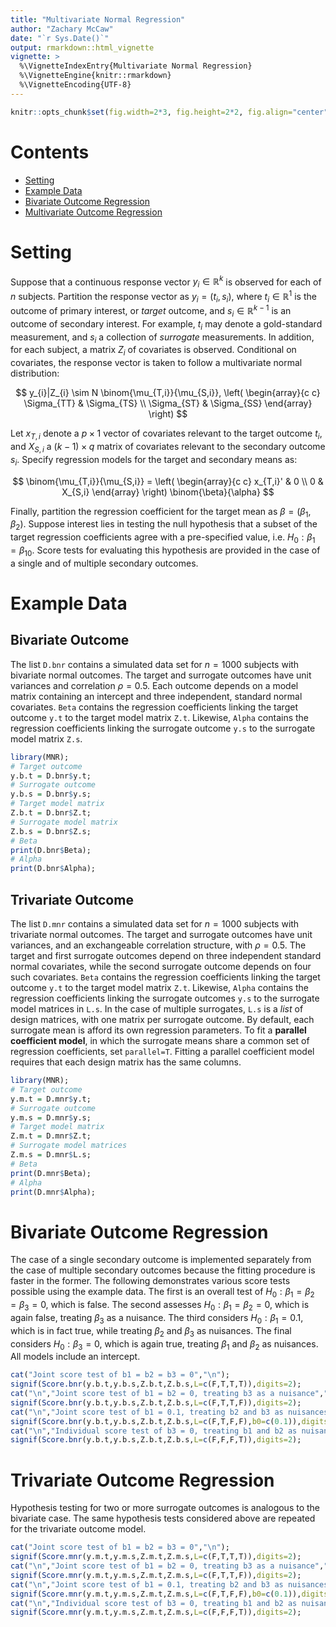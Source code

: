 ```yaml
---
title: "Multivariate Normal Regression"
author: "Zachary McCaw"
date: "`r Sys.Date()`"
output: rmarkdown::html_vignette
vignette: >
  %\VignetteIndexEntry{Multivariate Normal Regression}
  %\VignetteEngine{knitr::rmarkdown}
  %\VignetteEncoding{UTF-8}
---
```


```r
knitr::opts_chunk$set(fig.width=2*3, fig.height=2*2, fig.align="center", fig.path='Figs/',echo=T, warning=F, message=F, cache=T, results='hold');
```

# Contents

* [Setting](#setting)
* [Example Data](#example-data)
* [Bivariate Outcome Regression](#bivariate-outcome-regression)
* [Multivariate Outcome Regression](#multivariate-outcome-regression)

# Setting

Suppose that a continuous response vector $y_{i}\in\mathbb{R}^{k}$ is observed for each of $n$ subjects. Partition the response vector as $y_{i} = (t_{i},s_{i})$, where $t_{i}\in\mathbb{R}^{1}$ is the outcome of primary interest, or *target* outcome, and $s_{i}\in\mathbb{R}^{k-1}$ is an outcome of secondary interest. For example, $t_{i}$ may denote a gold-standard measurement, and $s_{i}$ a collection of *surrogate* measurements. In addition, for each subject, a matrix $Z_{i}$ of covariates is observed. Conditional on covariates, the response vector is taken to follow a multivariate normal distribution:

$$
y_{i}|Z_{i} \sim N \binom{\mu_{T,i}}{\mu_{S,i}}, \left(
\begin{array}{c c}
\Sigma_{TT} & \Sigma_{TS} \\
\Sigma_{ST} & \Sigma_{SS}
\end{array}
\right)
$$

Let $x_{T,i}$ denote a $p \times 1$ vector of covariates relevant to the target outcome $t_{i}$, and $X_{S,i}$ a $(k-1) \times q$ matrix of covariates relevant to the secondary outcome $s_{i}$. Specify regression models for the target and secondary means as:

$$
\binom{\mu_{T,i}}{\mu_{S,i}} = \left(
\begin{array}{c c}
x_{T,i}' & 0 \\
0 & X_{S,i}
\end{array}
\right)
\binom{\beta}{\alpha}
$$

Finally, partition the regression coefficient for the target mean as $\beta = (\beta_{1},\beta_{2})$. Suppose interest lies in testing the null hypothesis that a subset of the target regression coefficients agree with a pre-specified value, i.e. $H_{0}:\beta_{1} = \beta_{10}$. Score tests for evaluating this hypothesis are provided in the case of a single and of multiple secondary outcomes. 

# Example Data
## Bivariate Outcome
The list `D.bnr` contains a simulated data set for $n=1000$ subjects with bivariate normal outcomes. The target and surrogate outcomes have unit variances and correlation $\rho=0.5$. Each outcome depends on a model matrix containing an intercept and three independent, standard normal covariates. `Beta` contains the regression coefficients linking the target outcome `y.t` to the target model matrix `Z.t`. Likewise, `Alpha` contains the regression coefficients linking the surrogate outcome `y.s` to the surrogate model matrix `Z.s`.

```r
library(MNR);
# Target outcome
y.b.t = D.bnr$y.t;
# Surrogate outcome
y.b.s = D.bnr$y.s;
# Target model matrix
Z.b.t = D.bnr$Z.t;
# Surrogate model matrix
Z.b.s = D.bnr$Z.s;
# Beta
print(D.bnr$Beta);
# Alpha
print(D.bnr$Alpha);
```
## Trivariate Outcome
The list `D.mnr` contains a simulated data set for $n=1000$ subjects with trivariate normal outcomes. The target and surrogate outcomes have unit variances, and an exchangeable correlation structure, with $\rho=0.5$. The target and first surrogate outcomes depend on three independent standard normal covariates, while the second surrogate outcome depends on four such covariates. `Beta` contains the regression coefficients linking the target outcome `y.t` to the target model matrix `Z.t`. Likewise, `Alpha` contains the regression coefficients linking the surrogate outcomes `y.s` to the surrogate model matrices in `L.s`. In the case of multiple surrogates, `L.s` is a *list* of design matrices, with one matrix per surrogate outcome. By default, each surrogate mean is afford its own regression parameters. To fit a **parallel coefficient model**, in which the surrogate means share a common set of regression coefficients, set `parallel=T`. Fitting a parallel coefficient model requires that each design matrix has the same columns. 

```r
library(MNR);
# Target outcome
y.m.t = D.mnr$y.t;
# Surrogate outcome
y.m.s = D.mnr$y.s;
# Target model matrix
Z.m.t = D.mnr$Z.t;
# Surrogate model matrices
Z.m.s = D.mnr$L.s;
# Beta
print(D.mnr$Beta);
# Alpha
print(D.mnr$Alpha);
```

# Bivariate Outcome Regression
The case of a single secondary outcome is implemented separately from the case of multiple secondary outcomes because the fitting procedure is faster in the former. The following demonstrates various score tests possible using the example data. The first is an overall test of $H_{0}:\beta_{1}=\beta_{2}=\beta_{3}=0$, which is false. The second assesses $H_{0}:\beta_{1}=\beta_{2}=0$, which is again false, treating $\beta_{3}$ as a nuisance. The third considers $H_{0}:\beta_{1}=0.1$, which is in fact true, while treating $\beta_{2}$ and $\beta_{3}$ as nuisances. The final considers $H_{0}:\beta_{3}=0$, which is again true, treating $\beta_{1}$ and $\beta_{2}$ as nuisances. All models include an intercept. 

```r
cat("Joint score test of b1 = b2 = b3 = 0","\n");
signif(Score.bnr(y.b.t,y.b.s,Z.b.t,Z.b.s,L=c(F,T,T,T)),digits=2);
cat("\n","Joint score test of b1 = b2 = 0, treating b3 as a nuisance","\n");
signif(Score.bnr(y.b.t,y.b.s,Z.b.t,Z.b.s,L=c(F,T,T,F)),digits=2);
cat("\n","Joint score test of b1 = 0.1, treating b2 and b3 as nuisances","\n");
signif(Score.bnr(y.b.t,y.b.s,Z.b.t,Z.b.s,L=c(F,T,F,F),b0=c(0.1)),digits=2);
cat("\n","Individual score test of b3 = 0, treating b1 and b2 as nuisances","\n");
signif(Score.bnr(y.b.t,y.b.s,Z.b.t,Z.b.s,L=c(F,F,F,T)),digits=2);
```

# Trivariate Outcome Regression
Hypothesis testing for two or more surrogate outcomes is analogous to the bivariate case. The same hypothesis tests considered above are repeated for the trivariate outcome model. 

```r
cat("Joint score test of b1 = b2 = b3 = 0","\n");
signif(Score.mnr(y.m.t,y.m.s,Z.m.t,Z.m.s,L=c(F,T,T,T)),digits=2);
cat("\n","Joint score test of b1 = b2 = 0, treating b3 as a nuisance","\n");
signif(Score.mnr(y.m.t,y.m.s,Z.m.t,Z.m.s,L=c(F,T,T,F)),digits=2);
cat("\n","Joint score test of b1 = 0.1, treating b2 and b3 as nuisances","\n");
signif(Score.mnr(y.m.t,y.m.s,Z.m.t,Z.m.s,L=c(F,T,F,F),b0=c(0.1)),digits=2);
cat("\n","Individual score test of b3 = 0, treating b1 and b2 as nuisances","\n");
signif(Score.mnr(y.m.t,y.m.s,Z.m.t,Z.m.s,L=c(F,F,F,T)),digits=2);
```